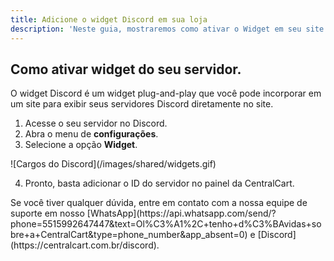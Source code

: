 ```yaml
---
title: Adicione o widget Discord em sua loja
description: 'Neste guia, mostraremos como ativar o Widget em seu site. Basta seguir o tutorial abaixo:'
---
```


## Como ativar widget do seu servidor.
O widget Discord é um widget plug-and-play que você pode incorporar em um site para exibir seus servidores Discord diretamente no site.

1. Acesse o seu servidor no Discord.
2. Abra o menu de **configurações**.
3. Selecione a opção **Widget**.

<Frame>
![Cargos do Discord](/images/shared/widgets.gif)
</Frame>

4. Pronto, basta adicionar o ID do servidor no painel da CentralCart.

<Check>
Se você tiver qualquer dúvida, entre em contato com a nossa equipe de suporte
em nosso [WhatsApp](https://api.whatsapp.com/send/?phone=5515992647447&text=Ol%C3%A1%2C+tenho+d%C3%BAvidas+sobre+a+CentralCart&type=phone_number&app_absent=0) 
e [Discord](https://centralcart.com.br/discord).
</Check>

